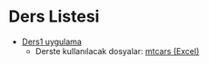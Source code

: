 # Ders Listesi

* [Ders1 uygulama](ders1.qmd)
  * Derste kullanılacak dosyalar: [mtcars (Excel)](files/mtcars.xlsx)
